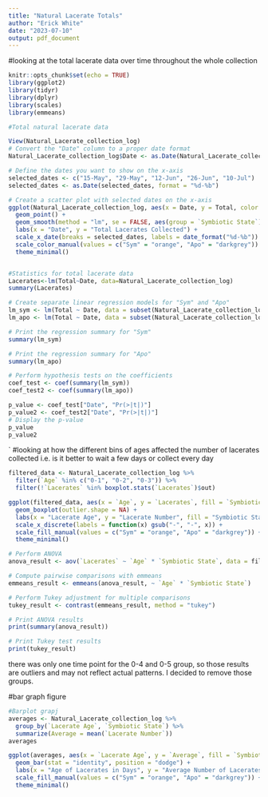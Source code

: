 ---
title: "Natural Lacerate Totals"
author: "Erick White"
date: "2023-07-10"
output: pdf_document
---
#looking at the total lacerate data over time throughout the whole collection
```{r setup, include=FALSE}
knitr::opts_chunk$set(echo = TRUE)
library(ggplot2)
library(tidyr)
library(dplyr)
library(scales)
library(emmeans)

#Total natural lacerate data

View(Natural_Lacerate_collection_log)
# Convert the "Date" column to a proper date format
Natural_Lacerate_collection_log$Date <- as.Date(Natural_Lacerate_collection_log$Date, format = "%d-%b")

# Define the dates you want to show on the x-axis
selected_dates <- c("15-May", "29-May", "12-Jun", "26-Jun", "10-Jul")
selected_dates <- as.Date(selected_dates, format = "%d-%b")

# Create a scatter plot with selected dates on the x-axis
ggplot(Natural_Lacerate_collection_log, aes(x = Date, y = Total, color = `Symbiotic State`)) +
  geom_point() +
  geom_smooth(method = "lm", se = FALSE, aes(group = `Symbiotic State`)) +
  labs(x = "Date", y = "Total Lacerates Collected") +
  scale_x_date(breaks = selected_dates, labels = date_format("%d-%b")) +
  scale_color_manual(values = c("Sym" = "orange", "Apo" = "darkgrey")) +
  theme_minimal()


#Statistics for total lacerate data
Lacerates<-lm(Total~Date, data=Natural_Lacerate_collection_log)
summary(Lacerates)

# Create separate linear regression models for "Sym" and "Apo"
lm_sym <- lm(Total ~ Date, data = subset(Natural_Lacerate_collection_log, `Symbiotic State` == "Sym"))
lm_apo <- lm(Total ~ Date, data = subset(Natural_Lacerate_collection_log, `Symbiotic State` == "Apo"))

# Print the regression summary for "Sym"
summary(lm_sym)

# Print the regression summary for "Apo"
summary(lm_apo)

# Perform hypothesis tests on the coefficients
coef_test <- coef(summary(lm_sym))
coef_test2 <- coef(summary(lm_apo))

p_value <- coef_test["Date", "Pr(>|t|)"]
p_value2 <- coef_test2["Date", "Pr(>|t|)"]
# Display the p-value
p_value
p_value2
```
`
#looking at how the different bins of ages affected the number of lacerates collected i.e. is it better to wait a few days or collect every day

```{r}
filtered_data <- Natural_Lacerate_collection_log %>%
  filter(`Age` %in% c("0-1", "0-2", "0-3")) %>%
  filter(!`Lacerates` %in% boxplot.stats(`Lacerates`)$out)

ggplot(filtered_data, aes(x = `Age`, y = `Lacerates`, fill = `Symbiotic State`)) +
  geom_boxplot(outlier.shape = NA) +
  labs(x = "Lacerate Age", y = "Lacerate Number", fill = "Symbiotic State") +
  scale_x_discrete(labels = function(x) gsub("-", "-", x)) +
  scale_fill_manual(values = c("Sym" = "orange", "Apo" = "darkgrey")) +
  theme_minimal()

# Perform ANOVA
anova_result <- aov(`Lacerates` ~ `Age` * `Symbiotic State`, data = filtered_data)

# Compute pairwise comparisons with emmeans
emmeans_result <- emmeans(anova_result, ~ `Age` * `Symbiotic State`)

# Perform Tukey adjustment for multiple comparisons
tukey_result <- contrast(emmeans_result, method = "tukey")

# Print ANOVA results
print(summary(anova_result))

# Print Tukey test results
print(tukey_result)

```

there was only one time point for the 0-4 and 0-5 group, so those results are outliers and may not reflect actual patterns. I decided to remove those groups.

#bar graph figure
```{r}
#Barplot grapj
averages <- Natural_Lacerate_collection_log %>%
  group_by(`Lacerate Age`, `Symbiotic State`) %>%
  summarize(Average = mean(`Lacerate Number`))
averages

ggplot(averages, aes(x = `Lacerate Age`, y = `Average`, fill = `Symbiotic State`)) +
  geom_bar(stat = "identity", position = "dodge") +
  labs(x = "Age of Lacerates in Days", y = "Average Number of Lacerates Collected") +
  scale_fill_manual(values = c("Sym" = "orange", "Apo" = "darkgrey")) +
  theme_minimal()

```

